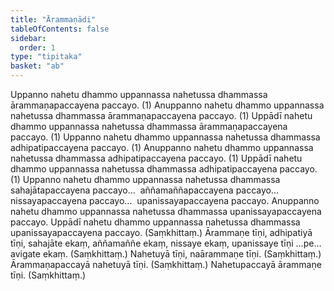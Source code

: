 ```yaml
---
title: "Ārammaṇādi"
tableOfContents: false
sidebar:
  order: 1
type: "tipitaka"
basket: "ab"
---
```



<DynamicBreadcrumb />

<Division number="207">

<Paragraph number="788">
Uppanno nahetu dhammo uppannassa nahetussa dhammassa ārammaṇapaccayena paccayo. (1)
</Paragraph>

<Paragraph number="789">
Anuppanno nahetu dhammo uppannassa nahetussa dhammassa ārammaṇapaccayena paccayo. (1)
</Paragraph>

<Paragraph number="790">
Uppādī nahetu dhammo uppannassa nahetussa dhammassa ārammaṇapaccayena paccayo. (1)
</Paragraph>

</Division>
<Division number="208">

<Paragraph number="791">
Uppanno nahetu dhammo uppannassa nahetussa dhammassa adhipatipaccayena paccayo. (1)
</Paragraph>

<Paragraph number="792">
Anuppanno nahetu dhammo uppannassa nahetussa dhammassa adhipatipaccayena paccayo. (1)
</Paragraph>

<Paragraph number="793">
Uppādī nahetu dhammo uppannassa nahetussa dhammassa adhipatipaccayena paccayo. (1)
</Paragraph>

<Paragraph number="794">
Uppanno nahetu dhammo uppannassa nahetussa dhammassa sahajātapaccayena paccayo…  aññamaññapaccayena paccayo…  nissayapaccayena paccayo…  upanissayapaccayena paccayo.
</Paragraph>

<Paragraph number="795">
Anuppanno nahetu dhammo uppannassa nahetussa dhammassa upanissayapaccayena paccayo.
</Paragraph>

<Paragraph number="796">
Uppādī nahetu dhammo uppannassa nahetussa dhammassa upanissayapaccayena paccayo. (Saṃkhittaṃ.)
</Paragraph>

</Division>
<Division number="209">

<Paragraph number="797">
Ārammaṇe tīṇi, adhipatiyā tīṇi, sahajāte ekaṃ, aññamaññe ekaṃ, nissaye ekaṃ, upanissaye tīṇi …pe…  avigate ekaṃ. (Saṃkhittaṃ.)
</Paragraph>

<Paragraph number="798">
Nahetuyā tīṇi, naārammaṇe tīṇi. (Saṃkhittaṃ.)
</Paragraph>

<Paragraph number="799">
Ārammaṇapaccayā nahetuyā tīṇi. (Saṃkhittaṃ.)
</Paragraph>

<Paragraph number="800">
Nahetupaccayā ārammaṇe tīṇi. (Saṃkhittaṃ.)
</Paragraph>
</Division>